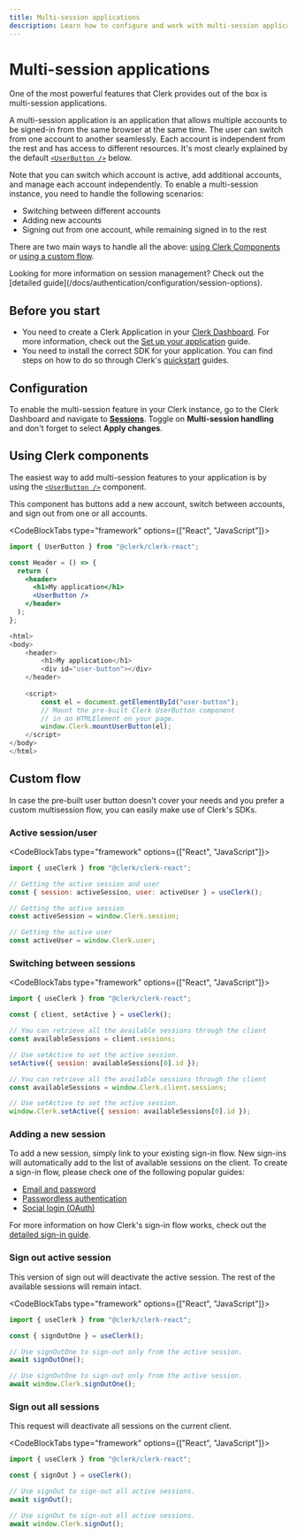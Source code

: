 ```yaml
---
title: Multi-session applications
description: Learn how to configure and work with multi-session applications
---
```


# Multi-session applications

One of the most powerful features that Clerk provides out of the box is multi-session applications.

A multi-session application is an application that allows multiple accounts to be signed-in from the same browser at the same time. The user can switch from one account to another seamlessly. Each account is independent from the rest and has access to different resources. It's most clearly explained by the default [`<UserButton />`][user-button-ref] below.

<Images
  width={440}
  height={479}
  src="/docs/images/custom-flows/user-button-multisession.jpg"
  alt="The User Button component with multiple accounts signed in."
/>

Note that you can switch which account is active, add additional accounts, and manage each account independently. To enable a multi-session instance, you need to handle the following scenarios:

- Switching between different accounts
- Adding new accounts
- Signing out from one account, while remaining signed in to the rest

There are two main ways to handle all the above: [using Clerk Components](#using-clerk-components) or [using a custom flow](#custom-flow).

<Callout type="info">
  Looking for more information on session management? Check out the [detailed guide](/docs/authentication/configuration/session-options).
</Callout>

## Before you start

- You need to create a Clerk Application in your [Clerk Dashboard](https://dashboard.clerk.com/). For more information, check out the [Set up your application](/docs/quickstarts/setup-clerk) guide.
- You need to install the correct SDK for your application. You can find steps on how to do so through Clerk's [quickstart](/docs/quickstarts/overview) guides.

## Configuration

To enable the multi-session feature in your Clerk instance, go to the Clerk Dashboard and navigate to **[Sessions](https://dashboard.clerk.com/last-active?path=sessions)**. Toggle on **Multi-session handling** and don't forget to select **Apply changes**.

<Images
  width={3024}
  height={1648}
  src="/docs/images/custom-flows/sessions.jpg"
  alt="The Sessions page in the Clerk Dashboard. A red arrow points to the active Sessions tab. On this page, a red arrow points to the Multi-session handling toggle, which is toggled on. There is also a red arrow pointing to the 'Apply changes' button."
/>

## Using Clerk components

The easiest way to add multi-session features to your application is by using the [`<UserButton />`][user-button-ref] component.

This component has buttons add a new account, switch between accounts, and sign out from one or all accounts.

<CodeBlockTabs type="framework" options={["React", "JavaScript"]}>
```jsx
import { UserButton } from "@clerk/clerk-react";

const Header = () => {
  return (
    <header>
      <h1>My application</h1>
      <UserButton />
    </header>
  );
};
```

```js
<html>
<body>
    <header>
        <h1>My application</h1>
        <div id="user-button"></div>
    </header>
    
    <script>
        const el = document.getElementById("user-button");
        // Mount the pre-built Clerk UserButton component
        // in an HTMLElement on your page. 
        window.Clerk.mountUserButton(el);
    </script>
</body>
</html>
```
</CodeBlockTabs>

## Custom flow

In case the pre-built user button doesn't cover your needs and you prefer a custom multisession flow, you can easily make use of Clerk's SDKs.

### Active session/user

<CodeBlockTabs type="framework" options={["React", "JavaScript"]}>
```jsx
import { useClerk } from "@clerk/clerk-react";

// Getting the active session and user
const { session: activeSession, user: activeUser } = useClerk();
```

```js
// Getting the active session
const activeSession = window.Clerk.session;

// Getting the active user
const activeUser = window.Clerk.user;
```
</CodeBlockTabs>

### Switching between sessions

<CodeBlockTabs type="framework" options={["React", "JavaScript"]}>
```jsx
import { useClerk } from "@clerk/clerk-react";

const { client, setActive } = useClerk();

// You can retrieve all the available sessions through the client
const availableSessions = client.sessions;

// Use setActive to set the active session.
setActive({ session: availableSessions[0].id });
```

```js
// You can retrieve all the available sessions through the client
const availableSessions = window.Clerk.client.sessions;

// Use setActive to set the active session.
window.Clerk.setActive({ session: availableSessions[0].id });
```
</CodeBlockTabs>

### Adding a new session

To add a new session, simply link to your existing sign-in flow. New sign-ins will automatically add to the list of available sessions on the client. To create a sign-in flow, please check one of the following popular guides:

- [Email and password](/docs/custom-flows/email-password)
- [Passwordless authentication](/docs/custom-flows/email-sms-otp)
- [Social login (OAuth)](/docs/authentication/social-connections/oauth)

For more information on how Clerk's sign-in flow works, check out the [detailed sign-in guide](/docs/custom-flows/overview#sign-in-flow).

### Sign out active session

This version of sign out will deactivate the active session. The rest of the available sessions will remain intact.

<CodeBlockTabs type="framework" options={["React", "JavaScript"]}>
```jsx
import { useClerk } from "@clerk/clerk-react";

const { signOutOne } = useClerk();

// Use signOutOne to sign-out only from the active session.
await signOutOne();
```

```js
// Use signOutOne to sign-out only from the active session.
await window.Clerk.signOutOne();
```
</CodeBlockTabs>

### Sign out all sessions

This request will deactivate all sessions on the current client.

<CodeBlockTabs type="framework" options={["React", "JavaScript"]}>
```jsx
import { useClerk } from "@clerk/clerk-react";

const { signOut } = useClerk();

// Use signOut to sign-out all active sessions.
await signOut();
```

```js
// Use signOut to sign-out all active sessions.
await window.Clerk.signOut();
```
</CodeBlockTabs>

[user-button-ref]: /docs/components/user/user-button
